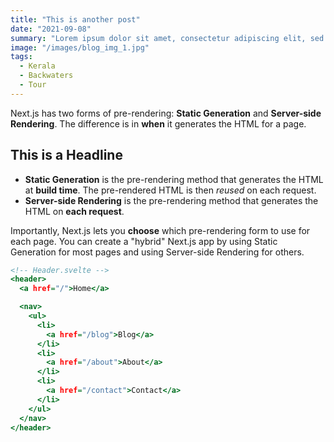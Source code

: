 ```yaml
---
title: "This is another post"
date: "2021-09-08"
summary: "Lorem ipsum dolor sit amet, consectetur adipiscing elit, sed do eiusmod tempor incididunt ut labore et dolore magna aliqua."
image: "/images/blog_img_1.jpg"
tags:
  - Kerala
  - Backwaters
  - Tour
---
```


Next.js has two forms of pre-rendering: **Static Generation** and **Server-side Rendering**. The difference is in **when** it generates the HTML for a page.

## This is a Headline

- **Static Generation** is the pre-rendering method that generates the HTML at **build time**. The pre-rendered HTML is then _reused_ on each request.
- **Server-side Rendering** is the pre-rendering method that generates the HTML on **each request**.

<Counter />

Importantly, Next.js lets you **choose** which pre-rendering form to use for each page. You can create a "hybrid" Next.js app by using Static Generation for most pages and using Server-side Rendering for others.

```html::pages/_app.html
<!-- Header.svelte -->
<header>
  <a href="/">Home</a>

  <nav>
    <ul>
      <li>
        <a href="/blog">Blog</a>
      </li>
      <li>
        <a href="/about">About</a>
      </li>
      <li>
        <a href="/contact">Contact</a>
      </li>
    </ul>
  </nav>
</header>
```
